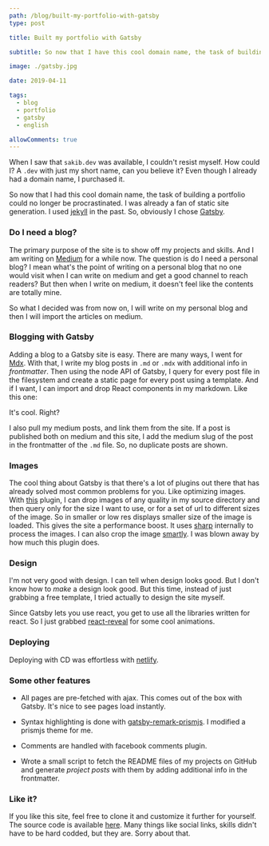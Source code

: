 ```yaml
---
path: /blog/built-my-portfolio-with-gatsby
type: post

title: Built my portfolio with Gatsby

subtitle: So now that I have this cool domain name, the task of building a portfolio could no longer be procrastinated. I was already a fan of static site generation.  So, obviously I chose Gatsby.

image: ./gatsby.jpg

date: 2019-04-11

tags:
  - blog
  - portfolio
  - gatsby
  - english

allowComments: true
---
```



When I saw that `sakib.dev` was available, I couldn't resist myself. How could I? A `.dev` with just my short name, can you believe it? Even though I already had a domain name, I purchased it.

So now that I had this cool domain name, the task of building a portfolio could no longer be procrastinated. I was already a fan of static site generation. I used [jekyll](https://jekyllrb.com/) in the past. So, obviously I chose [Gatsby](https://www.gatsbyjs.org/).

### Do I need a blog?

The primary purpose of the site is to show off my projects and skills. And I am writing on [Medium](https://medium.com/@sjsakib) for a while now. The question is do I need a personal blog? I mean what's the point of writing on a personal blog that no one would visit when I can write on medium and get a good channel to reach readers? But then when I write on medium, it doesn't feel like the contents are totally mine.

So what I decided was from now on, I will write on my personal blog and then I will import the articles on medium.

### Blogging with Gatsby

Adding a blog to a Gatsby site is easy. There are many ways, I went for [Mdx](https://github.com/ChristopherBiscardi/gatsby-mdx). With that, I write my blog posts in `.md` or `.mdx` with additional info in _frontmatter_. Then using the node API of Gatsby, I query for every post file in the filesystem and create a static page for every post using a template. And if I want, I can import and drop React components in my markdown. Like this one:

<Tree />

It's cool. Right?

I also pull my medium posts, and link them from the site. If a post is published both on medium and this site, I add the medium slug of the post in the frontmatter of the `.md` file. So, no duplicate posts are shown.

### Images

The cool thing about Gatsby is that there's a lot of plugins out there that has already solved most common problems for you. Like optimizing images. With [this](https://www.gatsbyjs.org/packages/gatsby-remark-images/) plugin, I can drop images of any quality in my source directory and then query only for the size I want to use, or for a set of url to different sizes of the image. So in smaller or low res displays smaller size of the image is loaded. This gives the site a performance boost. It uses [sharp](https://github.com/lovell/sharp) internally to process the images. I can also crop the image [smartly](http://sharp.pixelplumbing.com/en/stable/api-resize/). I was blown away by how much this plugin does.

### Design

I'm not very good with design. I can tell when design looks good. But I don't know how to _make_ a design look good. But this time, instead of just grabbing a free template, I tried actually to design the site myself.

Since Gatsby lets you use react, you get to use all the libraries written for react. So I just grabbed [react-reveal](https://www.react-reveal.com/) for some cool animations.

### Deploying

Deploying with CD was effortless with [netlify](https://www.netlify.com/).

### Some other features

- All pages are pre-fetched with ajax. This comes out of the box with Gatsby. It's nice to see pages load instantly.

- Syntax highlighting is done with [gatsby-remark-prismjs](https://www.gatsbyjs.org/packages/gatsby-remark-prismjs/). I modified a prismjs theme for me.

- Comments are handled with facebook comments plugin.

- Wrote a small script to fetch the README files of my projects on GitHub and generate _project posts_ with them by adding additional info in the frontmatter.

### Like it?

If you like this site, feel free to clone it and customize it further for yourself. The source code is available [here](https://github.com/sjsakib/blog). Many things like social links, skills didn't have to be hard codded, but they are. Sorry about that.
